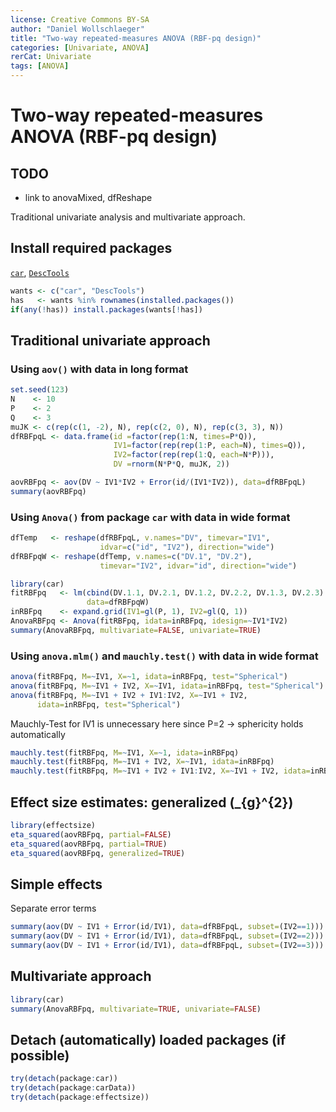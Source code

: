 ---
license: Creative Commons BY-SA
author: "Daniel Wollschlaeger"
title: "Two-way repeated-measures ANOVA (RBF-pq design)"
categories: [Univariate, ANOVA]
rerCat: Univariate
tags: [ANOVA]
---

Two-way repeated-measures ANOVA (RBF-pq design)
=========================

TODO
-------------------------

 - link to anovaMixed, dfReshape

Traditional univariate analysis and multivariate approach.

Install required packages
-------------------------

[`car`](https://cran.r-project.org/package=car), [`DescTools`](https://cran.r-project.org/package=DescTools)

```{r}
wants <- c("car", "DescTools")
has   <- wants %in% rownames(installed.packages())
if(any(!has)) install.packages(wants[!has])
```

Traditional univariate approach
-------------------------

### Using `aov()` with data in long format

```{r}
set.seed(123)
N    <- 10
P    <- 2
Q    <- 3
muJK <- c(rep(c(1, -2), N), rep(c(2, 0), N), rep(c(3, 3), N))
dfRBFpqL <- data.frame(id =factor(rep(1:N, times=P*Q)),
                       IV1=factor(rep(rep(1:P, each=N), times=Q)),
                       IV2=factor(rep(rep(1:Q, each=N*P))),
                       DV =rnorm(N*P*Q, muJK, 2))
```

```{r}
aovRBFpq <- aov(DV ~ IV1*IV2 + Error(id/(IV1*IV2)), data=dfRBFpqL)
summary(aovRBFpq)
```

### Using `Anova()` from package `car` with data in wide format

```{r}
dfTemp   <- reshape(dfRBFpqL, v.names="DV", timevar="IV1",
                    idvar=c("id", "IV2"), direction="wide")
dfRBFpqW <- reshape(dfTemp, v.names=c("DV.1", "DV.2"),
                    timevar="IV2", idvar="id", direction="wide")
```

```{r}
library(car)
fitRBFpq   <- lm(cbind(DV.1.1, DV.2.1, DV.1.2, DV.2.2, DV.1.3, DV.2.3) ~ 1,
                 data=dfRBFpqW)
inRBFpq    <- expand.grid(IV1=gl(P, 1), IV2=gl(Q, 1))
AnovaRBFpq <- Anova(fitRBFpq, idata=inRBFpq, idesign=~IV1*IV2)
summary(AnovaRBFpq, multivariate=FALSE, univariate=TRUE)
```

### Using `anova.mlm()` and `mauchly.test()` with data in wide format

```{r}
anova(fitRBFpq, M=~IV1, X=~1, idata=inRBFpq, test="Spherical")
anova(fitRBFpq, M=~IV1 + IV2, X=~IV1, idata=inRBFpq, test="Spherical")
anova(fitRBFpq, M=~IV1 + IV2 + IV1:IV2, X=~IV1 + IV2,
      idata=inRBFpq, test="Spherical")
```

Mauchly-Test for IV1 is unnecessary here since P=2 -> sphericity holds automatically

```{r}
mauchly.test(fitRBFpq, M=~IV1, X=~1, idata=inRBFpq)
mauchly.test(fitRBFpq, M=~IV1 + IV2, X=~IV1, idata=inRBFpq)
mauchly.test(fitRBFpq, M=~IV1 + IV2 + IV1:IV2, X=~IV1 + IV2, idata=inRBFpq)
```

Effect size estimates: generalized \(\hat{\eta}_{g}^{2}\)
-------------------------

```{r}
library(effectsize)
eta_squared(aovRBFpq, partial=FALSE)
eta_squared(aovRBFpq, partial=TRUE)
eta_squared(aovRBFpq, generalized=TRUE)
```

Simple effects
-------------------------

Separate error terms

```{r}
summary(aov(DV ~ IV1 + Error(id/IV1), data=dfRBFpqL, subset=(IV2==1)))
summary(aov(DV ~ IV1 + Error(id/IV1), data=dfRBFpqL, subset=(IV2==2)))
summary(aov(DV ~ IV1 + Error(id/IV1), data=dfRBFpqL, subset=(IV2==3)))
```

Multivariate approach
-------------------------

```{r}
library(car)
summary(AnovaRBFpq, multivariate=TRUE, univariate=FALSE)
```

Detach (automatically) loaded packages (if possible)
-------------------------

```{r}
try(detach(package:car))
try(detach(package:carData))
try(detach(package:effectsize))
```
